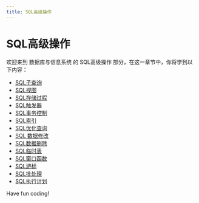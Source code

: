 ```yaml
---
title: SQL高级操作
---
```


# SQL高级操作

欢迎来到 数据库与信息系统 的 SQL高级操作 部分，在这一章节中，你将学到以下内容：

- [SQL子查询](./0-sql-subquery.mdx)
- [SQL视图](./1-sql-view.mdx)
- [SQL存储过程](./2-sql-stored-procedure.mdx)
- [SQL触发器](./3-sql-trigger.mdx)
- [SQL事务控制](./4-sql-transaction-control.mdx)
- [SQL索引](./5-sql-index.mdx)
- [SQL优化查询](./6-sql-query-optimization.mdx)
- [SQL 数据修改](./7-sql-data-modification.mdx)
- [SQL数据删除](./8-sql-data-deletion.mdx)
- [SQL临时表](./9-sql-temporary-table.mdx)
- [SQL窗口函数](./10-sql-window-function.mdx)
- [SQL游标](./11-sql-cursor.mdx)
- [SQL批处理](./12-sql-batch-processing.mdx)
- [SQL执行计划](./13-sql-execution-plan.mdx)

Have fun coding!